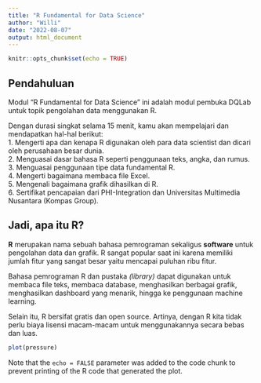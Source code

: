 ```yaml
---
title: "R Fundamental for Data Science"
author: "Willi"
date: "2022-08-07"
output: html_document
---
```


```r
knitr::opts_chunk$set(echo = TRUE)
```

## Pendahuluan

Modul "R Fundamental for Data Science" ini adalah modul pembuka DQLab untuk topik pengolahan data menggunakan R.

Dengan durasi singkat selama 15 menit, kamu akan mempelajari dan mendapatkan hal-hal berikut:  
1. Mengerti apa dan kenapa R digunakan oleh para data scientist dan dicari oleh perusahaan besar dunia.  
2. Menguasai dasar bahasa R seperti penggunaan teks, angka, dan rumus.  
3. Menguasai penggunaan tipe data fundamental R.  
4. Mengerti bagaimana membaca file Excel.  
5. Mengenali bagaimana grafik dihasilkan di R.  
6. Sertifikat pencapaian dari PHI-Integration dan Universitas Multimedia Nusantara (Kompas Group).

## Jadi, apa itu R?

<b>R</b> merupakan nama sebuah bahasa pemrograman sekaligus <b>software</b> untuk pengolahan data dan grafik. R sangat popular saat ini karena memiliki jumlah fitur yang sangat besar yaitu mencapai puluhan ribu fitur.

Bahasa pemrograman R dan pustaka <i>(library)</i> dapat digunakan untuk membaca file teks, membaca database, menghasilkan berbagai grafik, menghasilkan dashboard yang menarik, hingga ke penggunaan machine learning.

Selain itu, R bersifat gratis dan open source. Artinya, dengan R kita tidak perlu biaya lisensi macam-macam untuk menggunakannya secara bebas dan luas.

```r
plot(pressure)
```

Note that the `echo = FALSE` parameter was added to the code chunk to prevent printing of the R code that generated the plot.
